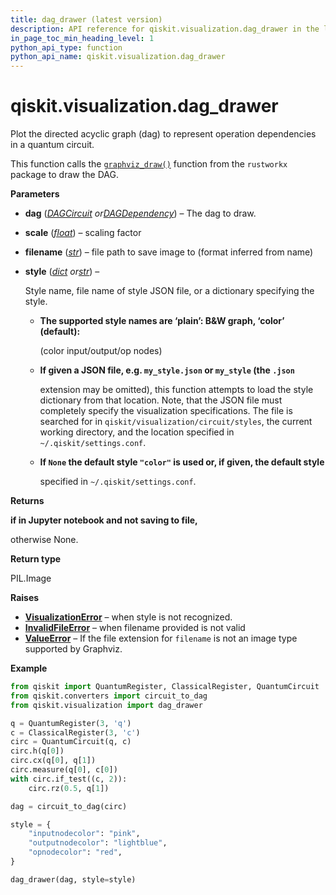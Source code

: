 ```yaml
---
title: dag_drawer (latest version)
description: API reference for qiskit.visualization.dag_drawer in the latest version of qiskit
in_page_toc_min_heading_level: 1
python_api_type: function
python_api_name: qiskit.visualization.dag_drawer
---
```


<span id="qiskit-visualization-dag-drawer" />

# qiskit.visualization.dag\_drawer

<Function id="qiskit.visualization.dag_drawer" isDedicatedPage={true} github="https://github.com/Qiskit/qiskit/tree/stable/2.1/qiskit/visualization/dag_visualization.py#L77-L389" signature="qiskit.visualization.dag_drawer(dag, scale=0.7, filename=None, style='color')">
  Plot the directed acyclic graph (dag) to represent operation dependencies in a quantum circuit.

  This function calls the [`graphviz_draw()`](https://www.rustworkx.org/apiref/rustworkx.visualization.graphviz_draw.html#rustworkx.visualization.graphviz_draw "(in rustworkx v0.16)") function from the `rustworkx` package to draw the DAG.

  **Parameters**

  *   **dag** ([*DAGCircuit*](qiskit.dagcircuit.DAGCircuit "qiskit.dagcircuit.DAGCircuit")  *or*[*DAGDependency*](qiskit.dagcircuit.DAGDependency "qiskit.dagcircuit.DAGDependency")) – The dag to draw.

  *   **scale** ([*float*](https://docs.python.org/3/library/functions.html#float "(in Python v3.13)")) – scaling factor

  *   **filename** ([*str*](https://docs.python.org/3/library/stdtypes.html#str "(in Python v3.13)")) – file path to save image to (format inferred from name)

  *   **style** ([*dict*](https://docs.python.org/3/library/stdtypes.html#dict "(in Python v3.13)")  *or*[*str*](https://docs.python.org/3/library/stdtypes.html#str "(in Python v3.13)")) –

      Style name, file name of style JSON file, or a dictionary specifying the style.

      *   **The supported style names are ‘plain’: B\&W graph, ‘color’ (default):**

          (color input/output/op nodes)

      *   **If given a JSON file, e.g. `my_style.json` or `my_style` (the `.json`**

          extension may be omitted), this function attempts to load the style dictionary from that location. Note, that the JSON file must completely specify the visualization specifications. The file is searched for in `qiskit/visualization/circuit/styles`, the current working directory, and the location specified in `~/.qiskit/settings.conf`.

      *   **If `None` the default style `"color"` is used or, if given, the default style**

          specified in `~/.qiskit/settings.conf`.

  **Returns**

  **if in Jupyter notebook and not saving to file,**

  otherwise None.

  **Return type**

  PIL.Image

  **Raises**

  *   [**VisualizationError**](visualization#qiskit.visualization.VisualizationError "qiskit.visualization.VisualizationError") – when style is not recognized.
  *   [**InvalidFileError**](exceptions#qiskit.exceptions.InvalidFileError "qiskit.exceptions.InvalidFileError") – when filename provided is not valid
  *   [**ValueError**](https://docs.python.org/3/library/exceptions.html#ValueError "(in Python v3.13)") – If the file extension for `filename` is not an image type supported by Graphviz.

  **Example**

  ```python
  from qiskit import QuantumRegister, ClassicalRegister, QuantumCircuit
  from qiskit.converters import circuit_to_dag
  from qiskit.visualization import dag_drawer

  q = QuantumRegister(3, 'q')
  c = ClassicalRegister(3, 'c')
  circ = QuantumCircuit(q, c)
  circ.h(q[0])
  circ.cx(q[0], q[1])
  circ.measure(q[0], c[0])
  with circ.if_test((c, 2)):
      circ.rz(0.5, q[1])

  dag = circuit_to_dag(circ)

  style = {
      "inputnodecolor": "pink",
      "outputnodecolor": "lightblue",
      "opnodecolor": "red",
  }

  dag_drawer(dag, style=style)
  ```
</Function>

